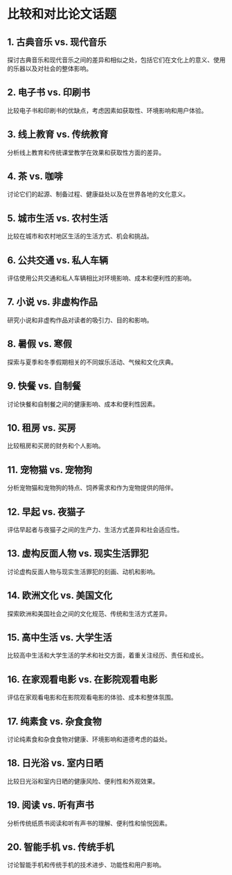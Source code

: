# 比较和对比论文话题


<div style={{ width: "100%", padding: 20, height: "70vh" }}>
  <Chat
    welcome={"您好，您想讨论或生成哪个话题？"}
    teacherName={"Alex"}
    systemPrompt={"请帮助这位用户找到他（她）想要的论文题目！"}
  />
</div>

## 1. 古典音乐 vs. 现代音乐

探讨古典音乐和现代音乐之间的差异和相似之处，包括它们在文化上的意义、使用的乐器以及对社会的整体影响。

## 2. 电子书 vs. 印刷书

比较电子书和印刷书的优缺点，考虑因素如获取性、环境影响和用户体验。

## 3. 线上教育 vs. 传统教育

分析线上教育和传统课堂教学在效果和获取性方面的差异。

## 4. 茶 vs. 咖啡

讨论它们的起源、制备过程、健康益处以及在世界各地的文化意义。

## 5. 城市生活 vs. 农村生活

比较在城市和农村地区生活的生活方式、机会和挑战。

## 6. 公共交通 vs. 私人车辆

评估使用公共交通和私人车辆相比对环境影响、成本和便利性的影响。

## 7. 小说 vs. 非虚构作品

研究小说和非虚构作品对读者的吸引力、目的和影响。

## 8. 暑假 vs. 寒假

探索与夏季和冬季假期相关的不同娱乐活动、气候和文化庆典。

## 9. 快餐 vs. 自制餐

讨论快餐和自制餐之间的健康影响、成本和便利性因素。

## 10. 租房 vs. 买房

比较租房和买房的财务和个人影响。

## 11. 宠物猫 vs. 宠物狗

分析宠物猫和宠物狗的特点、饲养需求和作为宠物提供的陪伴。

## 12. 早起 vs. 夜猫子

评估早起者与夜猫子之间的生产力、生活方式差异和社会适应性。

## 13. 虚构反面人物 vs. 现实生活罪犯

讨论虚构反面人物与现实生活罪犯的刻画、动机和影响。

## 14. 欧洲文化 vs. 美国文化

探索欧洲和美国社会之间的文化规范、传统和生活方式差异。

## 15. 高中生活 vs. 大学生活

比较高中生活和大学生活的学术和社交方面，着重关注经历、责任和成长。

## 16. 在家观看电影 vs. 在影院观看电影

评估在家观看电影和在影院观看电影的体验、成本和整体氛围。

## 17. 纯素食 vs. 杂食食物

讨论纯素食和杂食食物对健康、环境影响和道德考虑的益处。

## 18. 日光浴 vs. 室内日晒

比较日光浴和室内日晒的健康风险、便利性和外观效果。

## 19. 阅读 vs. 听有声书

分析传统纸质书阅读和听有声书的理解、便利性和愉悦因素。

## 20. 智能手机 vs. 传统手机

讨论智能手机和传统手机的技术进步、功能性和用户影响。

